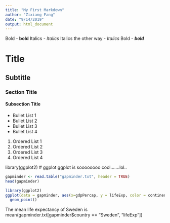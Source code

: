 ```yaml
---
title: "My First Markdown"
author: "Zixiang Fang"
date: "9/14/2019"
output: html_document
---
```


Bold - **bold**
Italics - _Italics_
Italics the other way - *Italics*
Bold - _**bold**_

# Title
## Subtitle
### Section Title
#### Subsection Title

- Bullet List 1
- Bullet List 2
- Bullet List 3
- Bullet List 4

1. Ordered List 1
1. Ordered List 2
1. Ordered List 3
1. Ordered List 4

library(ggplot2)
# ggplot
ggplot is soooooooo cool.......lol..

```r
gapminder <- read.table("gapminder.txt", header = TRUE)
head(gapminder)

```

```r
library(ggplot2)
ggplot(data = gapminder, aes(x=gdpPercap, y = lifeExp, color = continent))+
  geom_point()
```
  
  The mean life expectancy of Sweden is 
  mean(gapminder.txt[gapminder$country == "Sweden", "lifeExp"])
  
  

